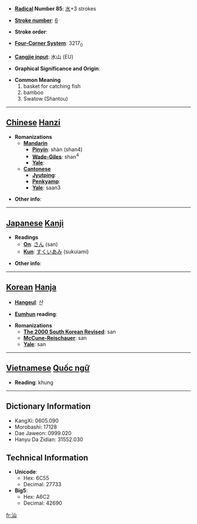 * '''[[Wiktionary:Chinese radical index| Radical]] Number 85''': [[Wiktionary:Chinese radical index 水|水]]+3 strokes

* '''[[Wiktionary:Chinese total strokes index|Stroke number]]''': [[Wiktionary:Chinese total strokes index 6|6]]

* '''Stroke order''': 

* '''[[Wiktionary:Chinese four corner index|Four-Corner System]]''': 3217<sub>0</sub>

* '''[[Wiktionary:Chinese Cangjie index|Cangjie input]]''': 水山 (EU)

* '''Graphical Significance and Origin''': 

* '''Common Meaning'''
*#basket for catching fish
*# bamboo
*# Swatow (Shantou)


----

== [[Chinese]] [[Hanzi]] ==

* '''Romanizations'''
** '''[[Mandarin]]'''
*** '''[[Pinyin]]''': shàn (shan4)
*** '''[[Wade-Giles]]''': shan<sup>4</sup>
*** '''[[Yale]]''': 
** '''[[Cantonese]]'''
*** '''[[Jyutping]]''':
*** '''[[Penkyamp]]''': 
*** '''[[Yale]]''': saan3

* '''Other info''': 

----

== [[Japanese]] [[Kanji]] ==

* '''Readings'''
** '''[[On]]''': [[さん]] (san)
** '''[[Kun]]''': [[すくいあみ]] (sukuiami)

* '''Other info''':  

----

== [[Korean]] [[Hanja]] ==

* '''[[Hangeul]]''': 산

* '''[[Eumhun]] reading''': 

* '''Romanizations'''
** '''[[The 2000 South Korean Revised Romanization|The 2000 South Korean Revised]]''': san
** '''[[McCune-Reischauer]]''': san
** '''[[Yale]]''': san


----

== [[Vietnamese]] [[Quốc ngữ]] ==

* '''Reading''': khung

----

== Dictionary Information ==

* KangXi: 0605.090
* Morobashi: 17128
* Dae Jaweon: 0999.020
* Hanyu Da Zidian: 31552.030

== Technical Information ==

* '''Unicode''':
** Hex: 6C55
** Decimal: 27733
* '''Big5''':
** Hex: A6C2
** Decimal: 42690

[[fr:汕]]